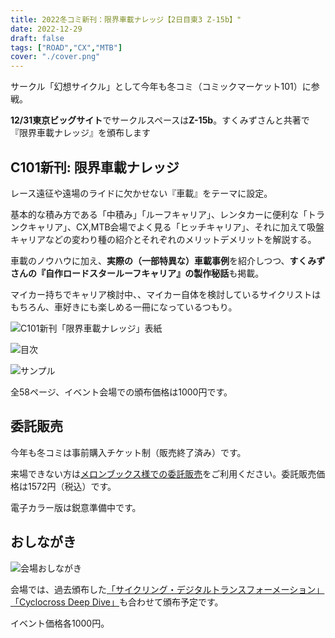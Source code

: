 ```yaml
---
title: 2022冬コミ新刊：限界車載ナレッジ【2日目東3 Z-15b】"
date: 2022-12-29
draft: false
tags: ["ROAD","CX","MTB"]
cover: "./cover.png"
---
```


サークル「幻想サイクル」として今年も冬コミ（コミックマーケット101）に参戦。

**12/31東京ビッグサイト**でサークルスペースは**Z-15b**。すくみずさんと共著で『限界車載ナレッジ』を頒布します

## C101新刊: 限界車載ナレッジ

レース遠征や遠場のライドに欠かせない『車載』をテーマに設定。

基本的な積み方である「中積み」「ルーフキャリア」、レンタカーに便利な「トランクキャリア」、CX,MTB会場でよく見る「ヒッチキャリア」、それに加えて吸盤キャリアなどの変わり種の紹介とそれぞれのメリットデメリットを解説する。

車載のノウハウに加え、**実際の（一部特異な）車載事例**を紹介しつつ、**すくみずさんの『自作ロードスタールーフキャリア』の製作秘話**も掲載。

マイカー持ちでキャリア検討中、、マイカー自体を検討しているサイクリストはもちろん、車好きにも楽しめる一冊になっているつもり。

![C101新刊「限界車載ナレッジ」表紙](./cover.png)

![目次](./mokuji.png)

![サンプル](./sample.png)

全58ページ、イベント会場での頒布価格は1000円です。

## 委託販売

今年も冬コミは事前購入チケット制（販売終了済み）です。

来場できない方は[メロンブックス様での委託販売](https://www.melonbooks.co.jp/detail/detail.php?product_id=1747534)をご利用ください。委託販売価格は1572円（税込）です。

<LinkBox url="https://www.melonbooks.co.jp/detail/detail.php?product_id=1747534" />

電子カラー版は鋭意準備中です。

## おしながき

![会場おしながき](./menu.png)

会場では、過去頒布した[「サイクリング・デジタルトランスフォーメーション」](https://amzn.to/3juW5xz)[「Cyclocross Deep Dive」](https://amzn.to/3PYAeuy)も合わせて頒布予定です。

イベント価格各1000円。
